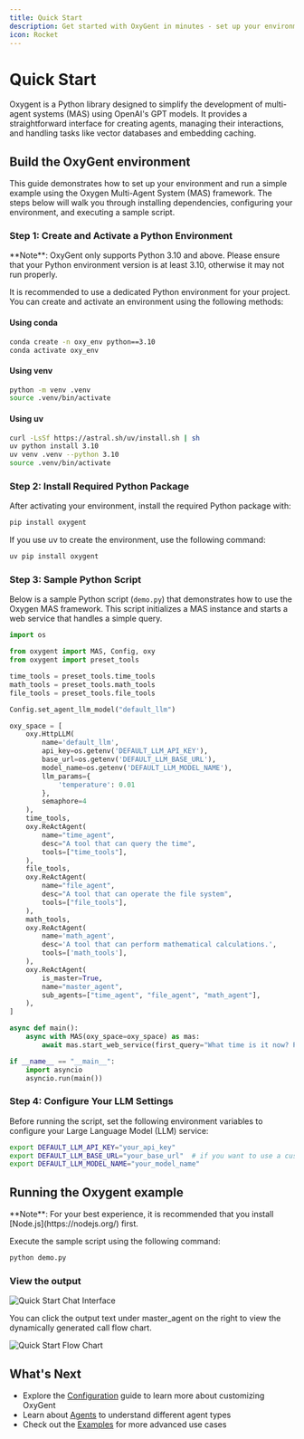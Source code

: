 ```yaml
---
title: Quick Start
description: Get started with OxyGent in minutes - set up your environment and run your first multi-agent system
icon: Rocket
---
```


# Quick Start

Oxygent is a Python library designed to simplify the development of multi-agent systems (MAS) using OpenAI's GPT models. It provides a straightforward interface for creating agents, managing their interactions, and handling tasks like vector databases and embedding caching.

## Build the OxyGent environment

This guide demonstrates how to set up your environment and run a simple example using the Oxygen Multi-Agent System (MAS) framework. The steps below will walk you through installing dependencies, configuring your environment, and executing a sample script.

### Step 1: Create and Activate a Python Environment

<Callout type="warn">
**Note**: OxyGent only supports Python 3.10 and above.
Please ensure that your Python environment version is at least 3.10, otherwise it may not run properly.
</Callout>

It is recommended to use a dedicated Python environment for your project. You can create and activate an environment using the following methods:

#### Using conda

```bash
conda create -n oxy_env python==3.10
conda activate oxy_env
```

#### Using venv

```bash
python -m venv .venv
source .venv/bin/activate
```

#### Using uv

```bash
curl -LsSf https://astral.sh/uv/install.sh | sh
uv python install 3.10
uv venv .venv --python 3.10
source .venv/bin/activate
```

### Step 2: Install Required Python Package

After activating your environment, install the required Python package with:

```bash
pip install oxygent
```

If you use uv to create the environment, use the following command:

```bash
uv pip install oxygent
```

### Step 3: Sample Python Script

Below is a sample Python script (`demo.py`) that demonstrates how to use the Oxygen MAS framework. This script initializes a MAS instance and starts a web service that handles a simple query.

```python
import os

from oxygent import MAS, Config, oxy
from oxygent import preset_tools

time_tools = preset_tools.time_tools
math_tools = preset_tools.math_tools
file_tools = preset_tools.file_tools

Config.set_agent_llm_model("default_llm")

oxy_space = [
    oxy.HttpLLM(
        name='default_llm',
        api_key=os.getenv('DEFAULT_LLM_API_KEY'),
        base_url=os.getenv('DEFAULT_LLM_BASE_URL'),
        model_name=os.getenv('DEFAULT_LLM_MODEL_NAME'),
        llm_params={
            'temperature': 0.01
        },
        semaphore=4
    ),
    time_tools,
    oxy.ReActAgent(
        name="time_agent",
        desc="A tool that can query the time",
        tools=["time_tools"],
    ),
    file_tools,
    oxy.ReActAgent(
        name="file_agent",
        desc="A tool that can operate the file system",
        tools=["file_tools"],
    ),
    math_tools,
    oxy.ReActAgent(
        name='math_agent',
        desc='A tool that can perform mathematical calculations.',
        tools=['math_tools'],
    ),
    oxy.ReActAgent(
        is_master=True,
        name="master_agent",
        sub_agents=["time_agent", "file_agent", "math_agent"],
    ),
]

async def main():
    async with MAS(oxy_space=oxy_space) as mas:
        await mas.start_web_service(first_query="What time is it now? Please save it into time.txt.")

if __name__ == "__main__":
    import asyncio
    asyncio.run(main())
```

### Step 4: Configure Your LLM Settings

Before running the script, set the following environment variables to configure your Large Language Model (LLM) service:

```bash
export DEFAULT_LLM_API_KEY="your_api_key"
export DEFAULT_LLM_BASE_URL="your_base_url"  # if you want to use a custom base URL
export DEFAULT_LLM_MODEL_NAME="your_model_name"
```

## Running the Oxygent example

<Callout type="info">
**Note**: For your best experience, it is recommended that you install [Node.js](https://nodejs.org/) first.
</Callout>

Execute the sample script using the following command:

```bash
python demo.py
```

### View the output

![Quick Start Chat Interface](/images/oxygent/quickstart_chat.png)

You can click the output text under master_agent on the right to view the dynamically generated call flow chart.

![Quick Start Flow Chart](/images/oxygent/quickstart_chat_flow_chat.png)

## What's Next

- Explore the [Configuration](/docs/configuration) guide to learn more about customizing OxyGent
- Learn about [Agents](/docs/agents-react) to understand different agent types
- Check out the [Examples](/examples) for more advanced use cases
